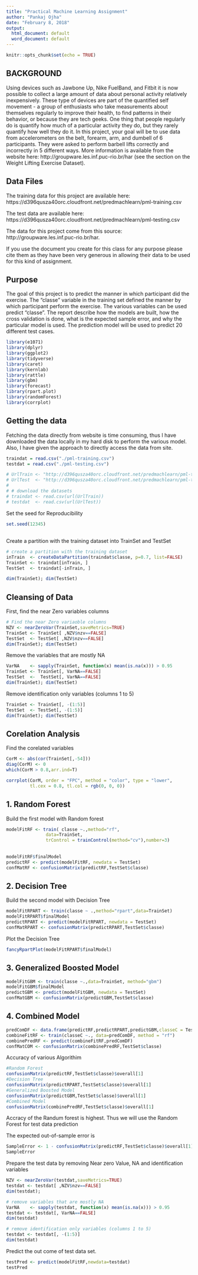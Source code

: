 ---
title: "Practical Machine Learning Assignment"
author: "Pankaj Ojha"
date: "February 8, 2018"
output:
  html_document: default
  word_document: default
---

```{r setup, include=FALSE}
knitr::opts_chunk$set(echo = TRUE)
```

## BACKGROUND

Using devices such as Jawbone Up, Nike FuelBand, and Fitbit it is now possible to collect a large amount of data about personal activity relatively inexpensively. These type of devices are part of the quantified self movement - a group of enthusiasts who take measurements about themselves regularly to improve their health, to find patterns in their behavior, or because they are tech geeks. One thing that people regularly do is quantify how much of a particular activity they do, but they rarely quantify how well they do it. In this project, your goal will be to use data from accelerometers on the belt, forearm, arm, and dumbell of 6 participants. They were asked to perform barbell lifts correctly and incorrectly in 5 different ways. More information is available from the website here: http://groupware.les.inf.puc-rio.br/har (see the section on the Weight Lifting Exercise Dataset).

## Data Files

The training data for this project are available here: https://d396qusza40orc.cloudfront.net/predmachlearn/pml-training.csv

The test data are available here: https://d396qusza40orc.cloudfront.net/predmachlearn/pml-testing.csv

The data for this project come from this source: http://groupware.les.inf.puc-rio.br/har. 

If you use the document you create for this class for any purpose please cite them as they have been very generous in allowing their data to be used for this kind of assignment.

## Purpose

The goal of this project is to predict the manner in which participant did the exercise. The "classe" variable in the training set defined the manner by which participant perform the exercise. The various variables can be used predict "classe". The report describe how the models are built, how the cross validation is done, what is the expected sample error, and why the particular model is used. The prediction model will be used to predict 20 different test cases.

```{r tag1_Libarary, message=F, warning=F}
library(e1071)
library(dplyr)
library(ggplot2)
library(tidyverse)
library(caret)
library(kernlab) 
library(rattle)
library(gbm)
library(forecast)
library(rpart.plot)
library(randomForest)
library(corrplot)
```

## Getting the data

Fetching the data directly from website is time consuming, thus I have downloaded the data locally in my hard disk to perform the various model. Also, I have given the approach to directly access the data from site.

```{r tag2_Getting_data, echo=TRUE}
traindat = read.csv("./pml-training.csv")
testdat = read.csv("./pml-testing.csv")

# UrlTrain <- "http://d396qusza40orc.cloudfront.net/predmachlearn/pml-training.csv"
# UrlTest  <- "http://d396qusza40orc.cloudfront.net/predmachlearn/pml-testing.csv"
# 
# # download the datasets
# traindat <- read.csv(url(UrlTrain))
# testdat  <- read.csv(url(UrlTest))
```

Set the seed for Reproducibility
```{r tag9_seed, echo=TRUE}
set.seed(12345)
```

##
Create a partition with the training dataset into TrainSet and TestSet

```{r , tag3_Partition, echo=TRUE}
# create a partition with the training dataset 
inTrain  <- createDataPartition(traindat$classe, p=0.7, list=FALSE)
TrainSet <- traindat[inTrain, ]
TestSet  <- traindat[-inTrain, ]

dim(TrainSet); dim(TestSet)
```
## Cleansing of Data

First, find the near Zero variables columns
```{r tag4_NZV, echo=TRUE}
# Find the near Zero variaoble columns
NZV <- nearZeroVar(TrainSet,saveMetrics=TRUE)
TrainSet <- TrainSet[ ,NZV$nzv==FALSE]
TestSet  <- TestSet[ ,NZV$nzv==FALSE]
dim(TrainSet); dim(TestSet)

```
Remove the variables that are mostly NA

```{r tag5_NA, echo=TRUE}
VarNA    <- sapply(TrainSet, function(x) mean(is.na(x))) > 0.95
TrainSet <- TrainSet[, VarNA==FALSE]
TestSet  <-  TestSet[, VarNA==FALSE]
dim(TrainSet); dim(TestSet)
```
Remove identification only variables (columns 1 to 5)

```{r tag6_Identification_Columns, echo=TRUE}
TrainSet <- TrainSet[, -(1:5)]
TestSet  <- TestSet[, -(1:5)]
dim(TrainSet); dim(TestSet)
```

## Corelation Analysis

Find the corelated variables
```{r tag7_Corelation, echo=TRUE, results="hide"}
CorM <- abs(cor(TrainSet[,-54]))
diag(CorM) <- 0
which(CorM > 0.8,arr.ind=T)

```
```{r tag8_Corelation_plot, echo=TRUE}
corrplot(CorM, order = "FPC", method = "color", type = "lower", 
         tl.cex = 0.8, tl.col = rgb(0, 0, 0))
```


## 1. Random Forest
Build the first model with Random forest
```{r tag10_RandomForest, echo=TRUE}
modelFitRF <- train( classe ~.,method="rf",
               data=TrainSet, 
               trControl = trainControl(method="cv"),number=3)
 
 
modelFitRF$finalModel
predictRF <- predict(modelFitRF, newdata = TestSet)
confMatRF <- confusionMatrix(predictRF,TestSet$classe)

```
## 2. Decision Tree
Build the second model with Decision Tree
```{r tag11_DecisionTree, echo=TRUE}
modelFitRPART <- train(classe ~ .,method="rpart",data=TrainSet)
modelFitRPART$finalModel
predictRPART <- predict(modelFitRPART, newdata = TestSet)
confMatRPART <- confusionMatrix(predictRPART,TestSet$classe)

```
Plot the Decision Tree
```{r tag12_DT, echo=TRUE}
fancyRpartPlot(modelFitRPART$finalModel)

```
## 3. Generalized Boosted Model
```{r tag13_gbm, echo=TRUE, results="hide"}
modelFitGBM <- train(classe ~.,data=TrainSet, method="gbm")
modelFitGBM$finalModel
predictGBM <- predict(modelFitGBM, newdata = TestSet)
confMatGBM <- confusionMatrix(predictGBM,TestSet$classe)

```
## 4. Combined Model
```{r tag14_combined_model, echo=TRUE}
predComDF <- data.frame(predictRF,predictRPART,predictGBM,classeC = TestSet$classe )
combineFitRF <- train(classeC ~., data=predComDF, method = "rf")
combinePredRF <- predict(combineFitRF,predComDF)
confMatCOM <- confusionMatrix(combinePredRF,TestSet$classe)

```
Accuracy of various Algorithim 
```{r tag15_Accuracy, echo=TRUE}
#Random Forest
confusionMatrix(predictRF,TestSet$classe)$overall[1]
#Decision Tree
confusionMatrix(predictRPART,TestSet$classe)$overall[1]
#Generalized Boosted Model
confusionMatrix(predictGBM,TestSet$classe)$overall[1]
#Combined Model
confusionMatrix(combinePredRF,TestSet$classe)$overall[1]

```
Accracy of the Randum forest is highest. Thus we will use the Random Forest for test data prediction

The expected out-of-sample error is
```{r tag16_SampleError, echo=TRUE}

SampleError <- 1 - confusionMatrix(predictRF,TestSet$classe)$overall[1]
SampleError

```

Prepare the test data by removing Near zero Value, NA and identification variables
```{r Tag16_clean_test, echo=TRUE}
NZV <- nearZeroVar(testdat,saveMetrics=TRUE)
testdat <- testdat[ ,NZV$nzv==FALSE]
dim(testdat);

# remove variables that are mostly NA
VarNA    <- sapply(testdat, function(x) mean(is.na(x))) > 0.95
testdat <- testdat[, VarNA==FALSE]
dim(testdat)

# remove identification only variables (columns 1 to 5)
testdat <- testdat[, -(1:5)]
dim(testdat)
```

Predict the out come of test data set.

```{r tag17_predict, echo=TRUE}
testPred <- predict(modelFitRF,newdata=testdat)
testPred
```



